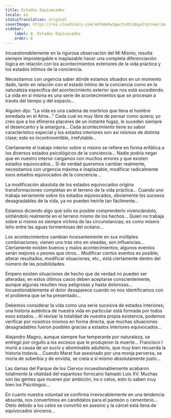 ```yaml
---
title: Estados Equivocados
locale: es
statusTranslation: original
coverImage: https://res.cloudinary.com/xmfm6mhw3gwctndtcubgx2rptnae/image/upload/v1740468922/small_cover_tratado_de_psicologia_revolucionaria_a4c0dca4e0.webp
sidebar:
    label: 8. Estados Equivocados
    order: 8
---
```

Incuestionablemente en la rigurosa observación del Mí Mismo, resulta siempre impostergable e inaplazable hacer una completa diferenciación lógica en relación con los acontecimientos exteriores de la vida práctica y los estados íntimos de la conciencia.

Necesitamos con urgencia saber dónde estamos situados en un momento dado, tanto en relación con el estado íntimo de la conciencia como en la naturaleza específica del acontecimiento exterior que nos está sucediendo. La vida en sí misma es una serie de acontecimientos que se procesan a través del tiempo y del espacio...

Alguien dijo: "La vida es una cadena de martirios que lleva el hombre enredada en el Alma..." Cada cual es muy libre de pensar como quiera; yo creo que a los efímeros placeres de un instante fugaz, le suceden siempre el desencanto y la amargura... Cada acontecimiento tiene su sabor característico especial y los estados interiores son así mismos de distinta clase; esto es incontrovertible, irrefutable...

Ciertamente el trabajo interior sobre sí mismo se refiere en forma enfática a los diversos estados psicológicos de la conciencia... Nadie podría negar que en nuestro interior cargamos con muchos errores y que existen estados equivocados... Si de verdad queremos cambiar realmente, necesitamos con urgencia máxima e inaplazable, modificar radicalmente esos estados equivocados de la conciencia...

La modificación absoluta de los estados equivocados origina transformaciones completas en el terreno de la vida práctica... Cuando uno trabaja seriamente sobre los estados equivocados, obviamente los sucesos desagradables de la vida, ya no pueden herirle tan fácilmente...

Estamos diciendo algo que sólo es posible comprenderlo vivenciándolo, sintiéndolo realmente en el terreno mismo de los hechos... Quien no trabaja sobre sí mismo es siempre víctima de las circunstancias; es como mísero leño entre las aguas tormentosas del océano...

Los acontecimientos cambian incesantemente en sus múltiples combinaciones; vienen uno tras otro en oleadas, son influencias... Ciertamente existen buenos y malos acontecimientos; algunos eventos serán mejores o peores que otros... Modificar ciertos eventos es posible; alterar resultados, modificar situaciones, etc., está ciertamente dentro del número de las posibilidades.

Empero existen situaciones de hecho que de verdad no pueden ser alteradas; en estos últimos casos deben aceptarse conscientemente, aunque algunas resulten muy peligrosas y hasta dolorosas... Incuestionablemente el dolor desaparece cuando no nos identificamos con el problema que se ha presentado...

Debemos considerar la vida como una serie sucesiva de estados interiores; una historia auténtica de nuestra vida en particular está formada por todos esos estados... Al revisar la totalidad de nuestra propia existencia, podemos verificar por nosotros mismos en forma directa, que muchas situaciones desagradables fueron posibles gracias a estados interiores equivocados...

Alejandro Magno, aunque siempre fue temperante por naturaleza, se entregó por orgullo a los excesos que le produjeron la muerte... Francisco I murió a causa de un sucio y abominable adulterio, que muy bien recuerda la historia todavía... Cuando Marat fue asesinado por una monja perversa, se moría de soberbia y de envidia, se creía a sí mismo absolutamente justo...

Las damas del Parque de los Ciervos incuestionablemente acabaron totalmente la vitalidad del espantoso fornicario llamado Luis XV. Muchas son las gentes que mueren por ambición, ira o celos, esto lo saben muy bien los Psicólogos...

En cuanto nuestra voluntad se confirma irrevocablemente en una tendencia absurda, nos convertimos en candidatos para el panteón o cementerio... Otelo debido a los celos se convirtió en asesino y la cárcel está llena de equivocados sinceros...
